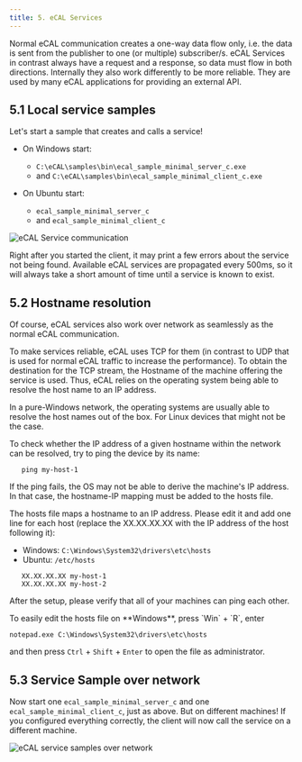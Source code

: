 ```yaml
---
title: 5. eCAL Services
---
```



Normal eCAL communication creates a one-way data flow only, i.e. the data is sent from the publisher to one (or multiple) subscriber/s.
eCAL Services in contrast always have a request and a response, so data must flow in both directions.
Internally they also work differently to be more reliable.
They are used by many eCAL applications for providing an external API.

## 5.1 Local service samples

Let's start a sample that creates and calls a service!

- On Windows start:
  - `C:\eCAL\samples\bin\ecal_sample_minimal_server_c.exe`
  - and `C:\eCAL\samples\bin\ecal_sample_minimal_client_c.exe`

- On Ubuntu start:
  - `ecal_sample_minimal_server_c`
  - and `ecal_sample_minimal_client_c`

![eCAL Service communication](../../../assets/samples_service.png)

<Aside>Right after you started the client, it may print a few errors about the service not being found. Available eCAL services are propagated every 500ms, so it will always take a short amount of time until a service is known to exist.</Aside>

## 5.2 Hostname resolution

Of course, eCAL services also work over network as seamlessly as the normal eCAL communication.

To make services reliable, eCAL uses TCP for them (in contrast to UDP that is used for normal eCAL traffic to increase the performance).
To obtain the destination for the TCP stream, the Hostname of the machine offering the service is used.
Thus, eCAL relies on the operating system being able to resolve the host name to an IP address.

In a pure-Windows network, the operating systems are usually able to resolve the host names out of the box.
For Linux devices that might not be the case.

To check whether the IP address of a given hostname within the network can be resolved, try to ping the device by its name:

```batch
   ping my-host-1
```

If the ping fails, the OS may not be able to derive the machine's IP address. In that case, the hostname-IP mapping must be added to the hosts file.

The hosts file maps a hostname to an IP address.
Please edit it and add one line for each host (replace the XX.XX.XX.XX with the IP address of the host following it):

- Windows: ``C:\Windows\System32\drivers\etc\hosts``
- Ubuntu: ``/etc/hosts``

```batch
   XX.XX.XX.XX my-host-1
   XX.XX.XX.XX my-host-2
```

After the setup, please verify that all of your machines can ping each other.

<Aside type="tip">
To easily edit the hosts file on **Windows**, press `Win` + `R`, enter
   
   ``notepad.exe C:\Windows\System32\drivers\etc\hosts``
   
   and then press `Ctrl` + `Shift` + `Enter` to open the file as administrator.
</Aside>

## 5.3 Service Sample over network

Now start one `ecal_sample_minimal_server_c` and one `ecal_sample_minimal_client_c`, just as above.
But on different machines!
If you configured everything correctly, the client will now call the service on a different machine.

![eCAL service samples over network](../../../assets/samples_service_cloud_combined.png)